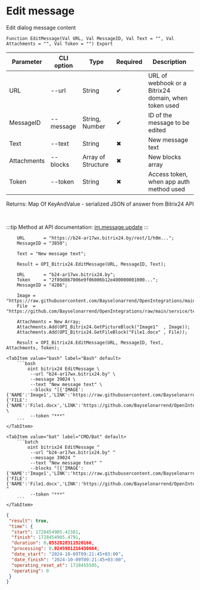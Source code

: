 ﻿---
sidebar_position: 2
---


# Edit message
 Edit dialog message content



`Function EditMessage(Val URL, Val MessageID, Val Text = "", Val Attachments = "", Val Token = "") Export`

  | Parameter | CLI option | Type | Required | Description |
  |-|-|-|-|-|
  | URL | --url | String | &#x2714; | URL of webhook or a Bitrix24 domain, when token used |
  | MessageID | --message | String, Number | &#x2714; | ID of the message to be edited |
  | Text | --text | String | &#x2716; | New message text |
  | Attachments | --blocks | Array of Structure | &#x2716; | New blocks array |
  | Token | --token | String | &#x2716; | Access token, when app auth method used |

  
  Returns:  Map Of KeyAndValue - serialized JSON of answer from Bitrix24 API

<br/>

:::tip
Method at API documentation: [im.message.update](https://dev.1c-bitrix.ru/learning/course/?COURSE_ID=93&LESSON_ID=12117)
:::
<br/>



```bsl title="1C:Enterprise/OneScript code example"
    URL       = "https://b24-ar17wx.bitrix24.by/rest/1/h0m...";
    MessageID = "3850";

    Text = "New message text";

    Result = OPI_Bitrix24.EditMessage(URL, MessageID, Text);

    URL       = "b24-ar17wx.bitrix24.by";
    Token     = "2f89d867006e9f06006b12e400000001000...";
    MessageID = "4286";

    Image = "https://raw.githubusercontent.com/Bayselonarrend/OpenIntegrations/main/service/test_data/picture.jpg";
    File  = "https://github.com/Bayselonarrend/OpenIntegrations/raw/main/service/test_data/document.docx";

    Attachments = New Array;
    Attachments.Add(OPI_Bitrix24.GetPictureBlock("Image1"  , Image));
    Attachments.Add(OPI_Bitrix24.GetFileBlock("File1.docx" , File));

    Result = OPI_Bitrix24.EditMessage(URL, MessageID, Text, Attachments, Token);
```
 

 <Tabs>
  
    <TabItem value="bash" label="Bash" default>
        ```bash
            oint bitrix24 EditMessage \
             --url "b24-ar17wx.bitrix24.by" \
             --message 39024 \
             --text "New message text" \
             --blocks "[{'IMAGE':{'NAME':'Image1','LINK':'https://raw.githubusercontent.com/Bayselonarrend/OpenIntegrations/main/service/test_data/picture.jpg'}},{'FILE':{'NAME':'File1.docx','LINK':'https://github.com/Bayselonarrend/OpenIntegrations/raw/main/service/test_data/document.docx'}}]" \
             --token "***"
        ```
    </TabItem>
  
    <TabItem value="bat" label="CMD/Bat" default>
        ```batch
            oint bitrix24 EditMessage ^
             --url "b24-ar17wx.bitrix24.by" ^
             --message 39024 ^
             --text "New message text" ^
             --blocks "[{'IMAGE':{'NAME':'Image1','LINK':'https://raw.githubusercontent.com/Bayselonarrend/OpenIntegrations/main/service/test_data/picture.jpg'}},{'FILE':{'NAME':'File1.docx','LINK':'https://github.com/Bayselonarrend/OpenIntegrations/raw/main/service/test_data/document.docx'}}]" ^
             --token "***"
        ```
    </TabItem>
</Tabs>


```json title="Result"
{
 "result": true,
 "time": {
  "start": 1728454905.42381,
  "finish": 1728454905.4791,
  "duration": 0.0552828311920166,
  "processing": 0.0245981216430664,
  "date_start": "2024-10-09T09:21:45+03:00",
  "date_finish": "2024-10-09T09:21:45+03:00",
  "operating_reset_at": 1728455505,
  "operating": 0
 }
}
```
